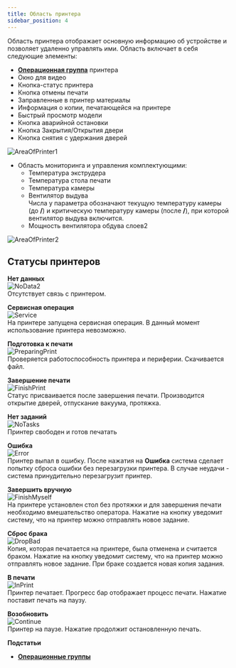```yaml
---
title: Область принтера
sidebar_position: 4
---
```

Область принтера отображает основную информацию об устройстве и позволяет удаленно управлять ими. 
Область включает в себя следующие элементы:

- [**Операционная группа**](/docs/StartWithMES/PrintQueue/PrintQueueRules/OperationalGroups) принтера
- Окно для видео
- Кнопка-статус принтера
- Кнопка отмены печати
- Заправленные в принтер материалы
- Информация о копии, печатающейся на принтере
- Быстрый просмотр модели
- Кнопка аварийной остановки
- Кнопка Закрытия/Открытия двери
- Кнопка снятия с удержания дверей

![AreaOfPrinter1](./img/AreaOfPrinter1.png)

- Область мониторинга и управления комплектующими:
  - Температура экструдера
  - Температура стола печати
  - Температура камеры
  - Вентилятор выдува\
  Числа у параметра обозначают текущую температуру камеры (до **/**) и критическую температуру камеры (после **/**),
  при которой вентилятор выдува включится.
  - Мощность вентилятора обдува слоев2

![AreaOfPrinter2](./img/AreaOfPrinter2.png)

## Статусы принтеров 

**Нет данных**\
![NoData2](./img/NoData2.png)\
Отсутствует связь с принтером.

**Сервисная операция**\
![Service](./img/Service.png)\
На принтере запущена сервисная операция. В данный момент использование принтера невозможно.

**Подготовка к печати**\
![PreparingPrint](./img/PreparingPrint.png)\
Проверяется работоспособность принтера и периферии. Скачивается файл.

**Завершение печати**\
![FinishPrint](./img/FinishPrint.png)\
Статус присваивается после завершения печати. Производится открытие дверей, отпускание вакуума, протяжка.

**Нет заданий**\
![NoTasks](./img/NoTasks.png)\
Принтер свободен и готов печатать

**Ошибка**\
![Error](./img/Error.png)\
Принтер выпал в ошибку. После нажатия на **Ошибка** система сделает попытку сброса ошибки без перезагрузки принтера.
В случае неудачи - система принудительно перезагрузит принтер.

**Завершить вручную**\
![FinishMyself](./img/FinishMyself.png)\
На принтере установлен стол без протяжки и для завершения печати необходимо вмешательство оператора. Нажатие на кнопку уведомит систему, что на принтер можно отправлять новое задание.

**Сброс брака**\
![DropBad](./img/DropBad.png)\
Копия, которая печатается на принтере, была отменена и считается браком. Нажатие на кнопку уведомит систему, что на принтер можно отправлять новое задание. При браке создается новая копия задания.

**В печати**\
![InPrint](./img/InPrint.png)\
Принтер печатает. Прогресс бар отображает процесс печати. Нажатие поставит печать на паузу.

**Возобновить**\
![Continue](./img/Continue.png)\
Принтер на паузе. Нажатие продолжит остановленную печать.

**Подстатьи**
- [**Операционные группы**](https://mes-docs.onrender.com/docs/StartWithMES/PrintQueue/PrintQueueRules/OperationalGroups)

